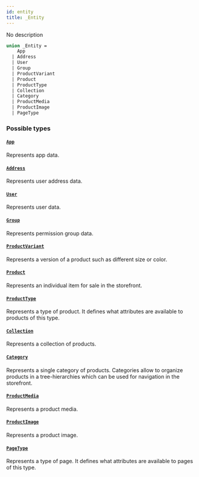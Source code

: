 ```yaml
---
id: entity
title: _Entity
---
```


No description

```graphql
union _Entity =
    App
  | Address
  | User
  | Group
  | ProductVariant
  | Product
  | ProductType
  | Collection
  | Category
  | ProductMedia
  | ProductImage
  | PageType
```

### Possible types

#### [`App`](/developer/api-reference/objects/app)

Represents app data.

#### [`Address`](/developer/api-reference/objects/address)

Represents user address data.

#### [`User`](/developer/api-reference/objects/user)

Represents user data.

#### [`Group`](/developer/api-reference/objects/group)

Represents permission group data.

#### [`ProductVariant`](/developer/api-reference/objects/product-variant)

Represents a version of a product such as different size or color.

#### [`Product`](/developer/api-reference/objects/product)

Represents an individual item for sale in the storefront.

#### [`ProductType`](/developer/api-reference/objects/product-type)

Represents a type of product. It defines what attributes are available to products of this type.

#### [`Collection`](/developer/api-reference/objects/collection)

Represents a collection of products.

#### [`Category`](/developer/api-reference/objects/category)

Represents a single category of products. Categories allow to organize products in a tree-hierarchies which can be used for navigation in the storefront.

#### [`ProductMedia`](/developer/api-reference/objects/product-media)

Represents a product media.

#### [`ProductImage`](/developer/api-reference/objects/product-image)

Represents a product image.

#### [`PageType`](/developer/api-reference/objects/page-type)

Represents a type of page. It defines what attributes are available to pages of this type.
